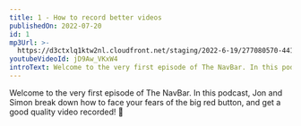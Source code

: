```yaml
---
title: 1 - How to record better videos
publishedOn: 2022-07-20
id: 1
mp3Url: >-
  https://d3ctxlq1ktw2nl.cloudfront.net/staging/2022-6-19/277080570-44100-2-c7d483bc997eb.m4a
youtubeVideoId: jD9Aw_VKxW4
introText: Welcome to the very first episode of The NavBar. In this podcast, Jon and Simon break down how to face your fears of the big red button, and get a good quality video recorded! 🎥
---
```


Welcome to the very first episode of The NavBar. In this podcast, Jon and Simon break down how to face your fears of the big red button, and get a good quality video recorded! 🎥
